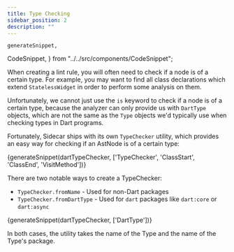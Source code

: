 ```yaml
---
title: Type Checking
sidebar_position: 2
description: ""
---
```


    generateSnippet,
  CodeSnippet,
} from "../../src/components/CodeSnippet";

When creating a lint rule, you will often need to check if a node is of a certain type. 
For example, you may want to find all class declarations which extend
`StatelessWidget` in order to perform some analysis on them.

Unfortunately, we cannot just use the `is` keyword to check if a node is of a certain type,
because the analyzer can only provide us with `DartType` objects, which are not the same as
the `Type` objects we'd typically use when checking types in Dart programs.

Fortunately, Sidecar ships with its own `TypeChecker` utility, which provides an easy
way for checking if an AstNode is of a certain type:

<CodeBlock language="dart">{generateSnippet(dartTypeChecker, ['TypeChecker', 'ClassStart', 'ClassEnd', 'VisitMethod'])}</CodeBlock>

There are two notable ways to create a TypeChecker:

- `TypeChecker.fromName` - Used for non-Dart packages
- `TypeChecker.fromDartType` - Used for `dart` packages like `dart:core` or `dart:async`


<CodeBlock language="dart">{generateSnippet(dartTypeChecker, ['DartType'])}</CodeBlock>

In both cases, the utility takes the name of the Type and the name of the Type's package.